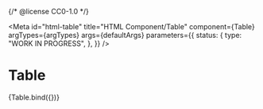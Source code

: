 {/* @license CC0-1.0 */}


<Meta
  id="html-table"
  title="HTML Component/Table"
  component={Table}
  argTypes={argTypes}
  args={defaultArgs}
  parameters={{
    status: {
      type: "WORK IN PROGRESS",
    },
  }}
/>

# Table

<Canvas>
  <Story name="Default">{Table.bind({})}</Story>
</Canvas>

<ArgsTable story="Default" />
